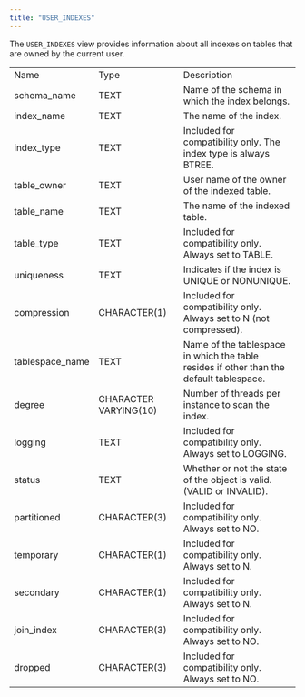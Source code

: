 ```yaml
---
title: "USER_INDEXES"
---
```


<div id="user_indexes" class="registered_link"></div>


The `USER_INDEXES` view provides information about all indexes on tables that are owned by the current user.

|                  |                       |                                                                                         |
| ---------------- | --------------------- | --------------------------------------------------------------------------------------- |
| Name             | Type                  | Description                                                                             |
| schema_name     | TEXT                  | Name of the schema in which the index belongs.                                          |
| index_name      | TEXT                  | The name of the index.                                                                  |
| index_type      | TEXT                  | Included for compatibility only. The index type is always BTREE.                        |
| table_owner     | TEXT                  | User name of the owner of the indexed table.                                            |
| table_name      | TEXT                  | The name of the indexed table.                                                          |
| table_type      | TEXT                  | Included for compatibility only. Always set to TABLE.                                   |
| uniqueness       | TEXT                  | Indicates if the index is UNIQUE or NONUNIQUE.                                          |
| compression      | CHARACTER(1)          | Included for compatibility only. Always set to N (not compressed).                      |
| tablespace_name | TEXT                  | Name of the tablespace in which the table resides if other than the default tablespace. |
| degree           | CHARACTER VARYING(10) | Number of threads per instance to scan the index.                                       |
| logging          | TEXT                  | Included for compatibility only. Always set to LOGGING.                                 |
| status           | TEXT                  | Whether or not the state of the object is valid. (VALID or INVALID).                    |
| partitioned      | CHARACTER(3)          | Included for compatibility only. Always set to NO.                                      |
| temporary        | CHARACTER(1)          | Included for compatibility only. Always set to N.                                       |
| secondary        | CHARACTER(1)          | Included for compatibility only. Always set to N.                                       |
| join_index      | CHARACTER(3)          | Included for compatibility only. Always set to NO.                                      |
| dropped          | CHARACTER(3)          | Included for compatibility only. Always set to NO.                                      |
